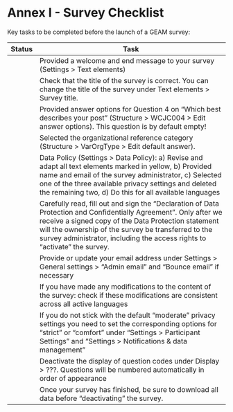 # Annex I - Survey Checklist {-}

Key tasks to be completed before the launch of a GEAM survey: 

| Status | Task |
|-|-------------|
| | Provided a welcome and end message to your survey (Settings > Text elements) |
| | Check that the title of the survey is correct. You can change the title of the survey under Text elements > Survey title.|
|| Provided answer options for Question 4 on “Which best describes your post” (Structure >  WCJC004 > Edit answer options). This question is by default empty! |
|| Selected the organizational reference category (Structure > VarOrgType > Edit default answer).|
|| Data Policy (Settings > Data Policy): a) Revise and adapt all text elements marked in yellow, b) Provided name and email of the survey administrator, c) Selected one of the three available privacy settings and deleted the remaining two, d) Do this for all available languages |
|| Carefully read, fill out and sign the “Declaration of Data Protection and Confidentially Agreement”. Only after we receive a signed copy of the Data Protection statement will the ownership of the survey be transferred to the survey administrator, including the access rights to “activate” the survey. |
|| Provide or update your email address under Settings > General settings > “Admin email” and “Bounce email” if necessary |
|| If you have made any modifications to the content of the survey: check if these modifications are consistent across all active languages |
|| If you do not stick with the default “moderate” privacy settings you need to set the corresponding options for “strict” or “comfort” under “Settings > Participant Settings” and “Settings > Notifications & data management” | 
|| Deactivate the display of question codes under Display > ???. Questions will be numbered automatically in order of appearance |
|| Once your survey has finished, be sure to download all data before “deactivating” the survey. |



